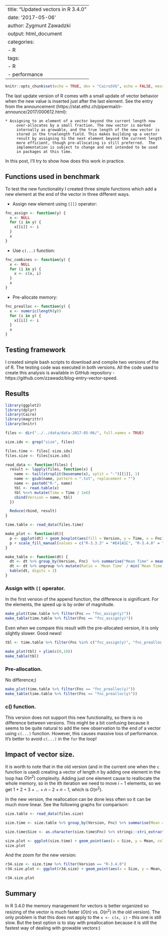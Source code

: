 

---
title: "Updated vectors in R 3.4.0"
date: '2017-05-06'
author: Zygmunt Zawadzki
output: html_document
categories: 
  - R
tags:
  - R
  - performance
---

```r
knitr::opts_chunk$set(echo = TRUE, dev = "CairoSVG", echo = FALSE, message = FALSE, warning = FALSE, fig.width = 6, fig.height = 4)
```

The last update version of R comes with a small update of vector behavior when the new value is inserted just after the last element. See the entry from the announcement (https://stat.ethz.ch/pipermail/r-announce/2017/000612.html):

```
* Assigning to an element of a vector beyond the current length now
     over-allocates by a small fraction. The new vector is marked
     internally as growable, and the true length of the new vector is
     stored in the truelength field. This makes building up a vector
     result by assigning to the next element beyond the current length
     more efficient, though pre-allocating is still preferred.  The
     implementation is subject to change and not intended to be used
     in packages at this time.
```

In this post, I'll try to show how does this work in practice.

## Functions used in benchmark

To test the new functionality I created three simple functions which add a new element at the end of the vector in three different ways.

- Assign new element using `[[]]` operator:

```r

fnc_assign <- function(y) {
  x <- NULL
  for (i in y) {
    x[[i]] <- i
  }
  x
}
```

- Use `c(...)` function:

```r
fnc_combines <- function(y) {
  x <- NULL
  for (i in y) {
    x <- c(x, i)
  }
  x
}
```

- Pre-allocate memory:

```r
fnc_prealloc <- function(y) {
  x <- numeric(length(y))
  for (i in y) {
    x[[i]] <- i
  }
  x
}
```

## Testing framework

I created simple bash scripts to download and compile two versions of the of R. The testing code was executed in both versions. All the code used to create this analysis is available in GitHub repository - https://github.com/zzawadz/blog-entry-vector-speed.

## Results


```r
library(ggplot2)
library(dplyr)
library(Cairo)
library(magrittr)
library(knitr)

files <- dir("../../data/data-2017-05-06/", full.names = TRUE)

size.idx <- grep("size", files)

files.time <- files[-size.idx]
files.size <- files[size.idx]

read_data <- function(files) {
  result <- lapply(files, function(x) {
    name <- tail(strsplit(basename(x), split = "-")[[1]], 1)
    name <- gsub(name, pattern = ".txt", replacement = "")
    name <- paste0("R-", name)
    tbl <- read.table(x)
    tbl %<>% mutate(Time = Time / 1e6)
    cbind(Version = name, tbl)
  })

  Reduce(rbind, result)
}
```

```r
time.table <- read_data(files.time)

make_plot <- function(dt){
  p <- ggplot(dt) + geom_boxplot(aes(fill = Version, y = Time, x = Fnc))
  p + scale_fill_manual(values = c("R-3.3.3" = "#E41A1C", "R-3.4.0" = "#377EB8"))
}

make_table <- function(dt) {
  dt <- dt %>% group_by(Version, Fnc)  %>% summarise("Mean Time" = mean(Time))
  dt <- dt %>% ungroup %>% mutate(Ratio = `Mean Time` / min(`Mean Time`))
  kable(dt, digits = 2)
}


```

### Assign with `[[` operator.

In the first version of the append function, the difference is significant. For the elements, the speed up is by order of magnitude. 

```r
make_plot(time.table %>% filter(Fnc == "fnc_assign(y)"))
make_table(time.table %>% filter(Fnc == "fnc_assign(y)"))
```

Even when we compare this result with the pre-allocated version, it is only slightly slower. Good news!

```r
tbl <- time.table %>% filter(Fnc %in% c("fnc_assign(y)", "fnc_prealloc(y)"), Version == "R-3.4.0")

make_plot(tbl) + ylim(c(0,10))
make_table(tbl)
```



### Pre-allocation.

No difference;)

```r
make_plot(time.table %>% filter(Fnc == "fnc_prealloc(y)"))
make_table(time.table %>% filter(Fnc == "fnc_prealloc(y)"))
```

### c() function.

This version does not support this new functionality, so there is no difference between versions. This might be a bit confusing because it seems to be quite natural to add the new observation to the end of a vector using `c(...)` function. However, this causes massive loss of performance. It's better to avoid `c(...)` in the `for` the loop!


## Impact of vector size.

It is worth to note that in the old version (and in the current one when the `c` function is used) creating a vector of length $n$ by adding one element in the loop has $O(n^2)$ complexity. Adding just one element cause to reallocate the whole memory, so in the ith iteration we need to move $i-1$ elements, so we get $1 + 2 + 3 + ... + n - 2 + n - 1$, which is $O(n^2)$.

In the new version, the reallocation can be done less often so it can be much more linear. See the following graphs for comparison:

```r
size.table <- read_data(files.size)

size.time <- size.table %>% group_by(Version, Fnc) %>% summarise(Mean = mean(Time))

size.time$Size <- as.character(size.time$Fnc) %>% stringi::stri_extract_all_regex("[0-9]+", simplify = TRUE) %>% as.numeric()

size.plot <- ggplot(size.time) + geom_point(aes(x = Size, y = Mean, color = Version), size = 3) + xlab("Vector size") + ylab("Time in miliseconds") + theme_bw(16) + scale_color_manual(values = c("R-3.3.3" = "#E41A1C", "R-3.4.0" = "#377EB8"))
size.plot
```

And the zoom for the new version:

```r
r34.size <- size.time %>% filter(Version == "R-3.4.0")
r34.size.plot <- ggplot(r34.size) + geom_point(aes(x = Size, y = Mean, color = Version), size = 3) + xlab("Vector size") + ylab("Time in miliseconds") + theme_bw(16)+ scale_color_manual(values = c("R-3.3.3" = "#E41A1C", "R-3.4.0" = "#377EB8"))

r34.size.plot
```

## Summary

In R 3.4.0 the memory management for vectors is better organized so resizing of the vector is much faster ($O(n)$ vs. $O(n^2)$ in the old version). The only problem is that this does not apply to the `x <- c(x, i)` - this one is still slow. But the best option is to stay with preallocation because it is still the fastest way of dealing with growable vectors:)

